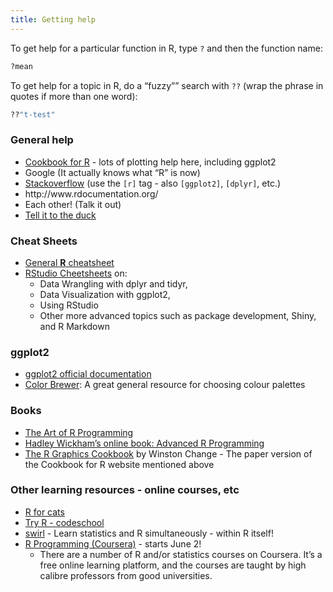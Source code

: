 ```yaml
---
title: Getting help
---
```


To get help for a particular function in R, type `?` and then the function name:

```r
?mean
```

To get help for a topic in R, do a "fuzzy"" search with `??` (wrap the phrase in 
quotes if more than one word):

```r
??"t-test"
```

### General help

* [Cookbook for R](http://www.cookbook-r.com/) - lots of plotting help here, 
  including ggplot2
* Google (It actually knows what "R" is now)
* [Stackoverflow](http://stackoverflow.com/questions/tagged/r) (use the `[r]` tag - also `[ggplot2]`, `[dplyr]`, etc.)
* http://www.rdocumentation.org/
* Each other! (Talk it out)
* [Tell it to the duck](http://blog.codinghorror.com/rubber-duck-problem-solving/)

### Cheat Sheets

* [General **R** cheatsheet](https://cran.r-project.org/doc/contrib/Baggott-refcard-v2.pdf)
* [RStudio Cheetsheets](https://www.rstudio.com/resources/cheatsheets/) on:
    - Data Wrangling with dplyr and tidyr, 
    - Data Visualization with ggplot2,
    - Using RStudio
    - Other more advanced topics such as package development, Shiny, and R Markdown

### ggplot2

* [ggplot2 official documentation](http://docs.ggplot2.org/current/)
* [Color Brewer](http://colorbrewer2.org/): A great general resource for choosing colour palettes

### Books

* [The Art of R Programming]()
* [Hadley Wickham's online book: Advanced R Programming](http://adv-r.had.co.nz/)
* [The R Graphics Cookbook](http://www.amazon.com/gp/product/1449316956) by 
  Winston Change - The paper version of the Cookbook for R website mentioned above
  
### Other learning resources - online courses, etc

* [R for cats](http://rforcats.net/)
* [Try R - codeschool](http://tryr.codeschool.com/)
* [swirl](http://swirlstats.com/) - Learn statistics and R simultaneously - within R itself!
* [R Programming (Coursera)](https://www.coursera.org/course/rprog) - starts June 2!
    * There are a number of R and/or statistics courses on Coursera.  It's a free 
      online learning platform, and the courses are taught by high calibre 
      professors from good universities.
